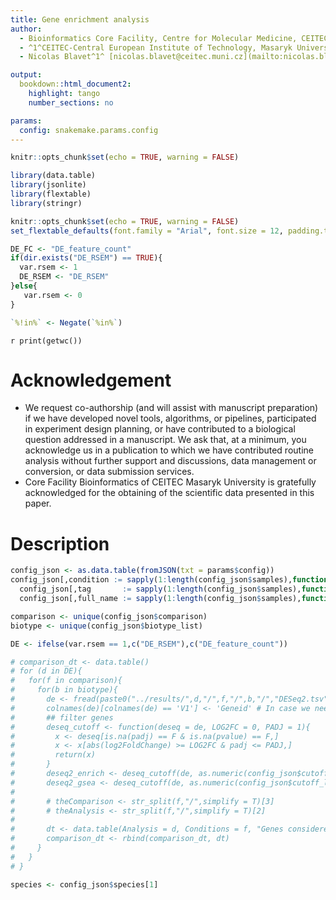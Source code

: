 ```yaml
---
title: Gene enrichment analysis
author:
  - Bioinformatics Core Facility, Centre for Molecular Medicine, CEITEC Masaryk University
  - ^1^CEITEC-Central European Institute of Technology, Masaryk University, Kamenice 5, 625 00 Brno, Czech Republic
  - Nicolas Blavet^1^ [nicolas.blavet@ceitec.muni.cz](mailto:nicolas.blavet@ceitec.muni.cz)

output:
  bookdown::html_document2:
    highlight: tango
    number_sections: no

params:
  config: snakemake.params.config
---
```


```r
knitr::opts_chunk$set(echo = TRUE, warning = FALSE)
```

```r
library(data.table)
library(jsonlite)
library(flextable)
library(stringr)

knitr::opts_chunk$set(echo = TRUE, warning = FALSE)
set_flextable_defaults(font.family = "Arial", font.size = 12, padding.top = 3, padding.bottom = 3)
```

```r
DE_FC <- "DE_feature_count"
if(dir.exists("DE_RSEM") == TRUE){
  var.rsem <- 1
  DE_RSEM <- "DE_RSEM"
}else{
   var.rsem <- 0
}

`%!in%` <- Negate(`%in%`)
```

`r print(getwc())`

# Acknowledgement

- We request co-authorship (and will assist with manuscript preparation) if we have developed novel tools, algorithms, or pipelines, participated in experiment design planning, or have contributed to a biological question addressed in a manuscript. We ask that, at a minimum, you acknowledge us in a publication to which we have contributed routine analysis without further support and discussions, data management or conversion, or data submission services.
- Core Facility Bioinformatics of CEITEC Masaryk University is gratefully acknowledged for the obtaining of the scientific data presented in this paper.

# Description
```r
config_json <- as.data.table(fromJSON(txt = params$config))
config_json[,condition := sapply(1:length(config_json$samples),function(x) config_json$samples[[x]]$condition)]
  config_json[,tag       := sapply(1:length(config_json$samples),function(x) config_json$samples[[x]]$tag)]
  config_json[,full_name := sapply(1:length(config_json$samples),function(x) config_json$samples[[x]]$sample_name)]

comparison <- unique(config_json$comparison)
biotype <- unique(config_json$biotype_list)

DE <- ifelse(var.rsem == 1,c("DE_RSEM"),c("DE_feature_count"))

# comparison_dt <- data.table()
# for (d in DE){
#   for(f in comparison){
#     for(b in biotype){
#       de <- fread(paste0("../results/",d,"/",f,"/",b,"/","DESeq2.tsv"),header = T)
#       colnames(de)[colnames(de) == 'V1'] <- 'Geneid' # In case we need to rename
#       ## filter genes
#       deseq_cutoff <- function(deseq = de, LOG2FC = 0, PADJ = 1){
#         x <- deseq[is.na(padj) == F & is.na(pvalue) == F,]
#         x <- x[abs(log2FoldChange) >= LOG2FC & padj <= PADJ,]
#         return(x)
#       }
#       deseq2_enrich <- deseq_cutoff(de, as.numeric(config_json$cutoff_log2fc_enrich[1]), as.numeric(config_json$cutoff_padj_enrich[1]))
#       deseq2_gsea <- deseq_cutoff(de, as.numeric(config_json$cutoff_log2fc_gsea[1]), as.numeric(config_json$cutoff_padj_gsea[1]))
#
#       # theComparison <- str_split(f,"/",simplify = T)[3]
#       # theAnalysis <- str_split(f,"/",simplify = T)[2]
#
#       dt <- data.table(Analysis = d, Conditions = f, "Genes considered for Enrichment" = length(deseq2_enrich$Geneid), "Genes considered for GSEA" = length(deseq2_gsea$Geneid), "Total number of genes" = length(de$Geneid))
#       comparison_dt <- rbind(comparison_dt, dt)
#     }
#   }
# }

species <- config_json$species[1]
```

